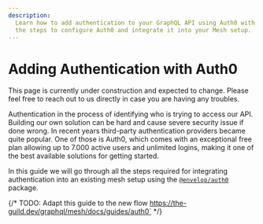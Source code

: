 ```yaml
---
description:
  Learn how to add authentication to your GraphQL API using Auth0 with @envelop/auth0 plugin. Follow
  the steps to configure Auth0 and integrate it into your Mesh setup.
---
```


# Adding Authentication with Auth0


<Callout>
  This page is currently under construction and expected to change. Please feel free to reach out to
  us directly in case you are having any troubles.
</Callout>

Authentication in the process of identifying who is trying to access our API. Building our own
solution can be hard and cause severe security issue if done wrong. In recent years third-party
authentication providers became quite popular. One of those is Auth0, which comes with an
exceptional free plan allowing up to 7.000 active users and unlimited logins, making it one of the
best available solutions for getting started.

In this guide we will go through all the steps required for integrating authentication into an
existing mesh setup using the [`@envelop/auth0`](https://www.envelop.dev/plugins/use-auth0) package.

{/* TODO: Adapt this guide to the new flow https://the-guild.dev/graphql/mesh/docs/guides/auth0` */}
